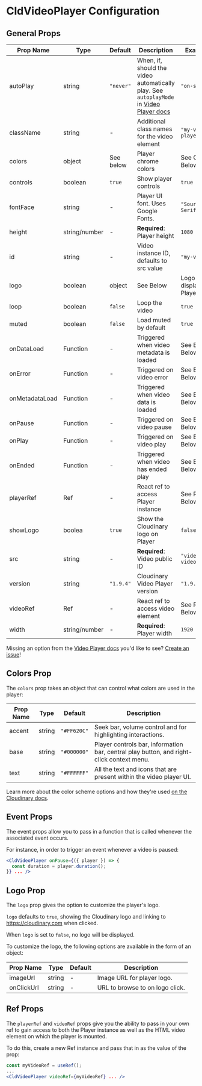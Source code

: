 

<Head>
  <title>CldVideoPlayer Configuration - Next Cloudinary</title>
  <meta name="og:title" content="CldVideoPlayer Configuration - Next Cloudinary" />
  <meta name="og:url" content={`https://next-cloudinary.spacejelly.dev/components/CldVideoPlayer/configuration`} />
</Head>

<OgImage
  title="CldVideoPlayer Configuration"
  twitterTitle="CldVideoPlayer Configuration"
/>

# CldVideoPlayer Configuration

## General Props

| Prop Name          | Type           | Default         | Description                              | Example                      |
|--------------------|----------------|-----------------|------------------------------------------|------------------------------|
| autoPlay           | string         | `"never"`       | When, if, should the video automatically play. See `autoplayMode` in [Video Player docs](https://cloudinary.com/documentation/video_player_api_reference#constructor_parameters) | `"on-scroll"`          |
| className          | string         | -               | Additional class names for the video element | `"my-video-player"`      |
| colors             | object         | See below       | Player chrome colors                     | See Colors Below             |
| controls           | boolean        | `true`          | Show player controls                     | `true`                       |
| fontFace           | string         | -               | Player UI font. Uses Google Fonts.       | `"Source Serif Pro"`         |
| height             | string/number  | -               | **Required**: Player height              | `1080`                       |
| id                 | string         | -               | Video instance ID, defaults to src value | `"my-video"`                 |
| logo               | boolean|object | See Below       | Logo to display in Player UI             | See Logo Below               |
| loop               | boolean        | `false`         | Loop the video                           | `true`                       |
| muted              | boolean        | `false`         | Load muted by default                    | `true`                       |
| onDataLoad         | Function       | -               | Triggered when video metadata is loaded  | See Events Below             |
| onError            | Function       | -               | Triggered on video error                 | See Events Below             |
| onMetadataLoad     | Function       | -               | Triggered when video data is loaded      | See Events Below             |
| onPause            | Function       | -               | Triggered on video pause                 | See Events Below             |
| onPlay             | Function       | -               | Triggered on video play                  | See Events Below             |
| onEnded            | Function       | -               | Triggered when video has ended play      | See Events Below             |
| playerRef          | Ref            | -               | React ref to access Player instance      | See Refs Below               |
| showLogo           | boolea         | `true`          | Show the Cloudinary logo on Player       | `false`                      |
| src                | string         | -               | **Required**: Video public ID            | `"videos/my-video"`          |
| version            | string         | `"1.9.4"`       | Cloudinary Video Player version          | `"1.9.4"`                    |
| videoRef           | Ref            | -               | React ref to access video element        | See Refs Below              |
| width              | string/number  | -               | **Required**: Player width               | `1920`                       |

Missing an option from the [Video Player docs](https://cloudinary.com/documentation/video_player_api_reference) you'd like to see? [Create an issue](https://github.com/colbyfayock/next-cloudinary/issues/new?assignees=&labels=Type%3A+Feature&template=feature_request.md&title=%5BFeature%5D+)!

## Colors Prop

The `colors` prop takes an object that can control what colors are used in the player:

| Prop Name          | Type          | Default        | Description                              |
|--------------------|---------------|----------------|------------------------------------------|
| accent             | string        | `"#FF620C"`    | Seek bar, volume control and for highlighting interactions. |
| base               | string        | `"#000000"`    | Player controls bar, information bar, central play button, and right-click context menu. |
| text               | string        | `"#FFFFFF"`    | All the text and icons that are present within the video player UI. |

Learn more about the color scheme options and how they're used [on the Cloudinary docs](https://cloudinary.com/documentation/video_player_customization#color_scheme).

## Event Props

The event props allow you to pass in a function that is called whenever the associated event occurs.

For instance, in order to trigger an event whenever a video is paused:

```jsx
<CldVideoPlayer onPause={({ player }) => {
  const duration = player.duration();
}} ... />
```

## Logo Prop

The `logo` prop gives the option to customize the player's logo.

`logo` defaults to `true`, showing the Cloudinary logo and linking to https://cloudinary.com when clicked.

When `logo` is set to `false`, no logo will be displayed.

To customize the logo, the following options are available in the form of an object:

| Prop Name          | Type          | Default        | Description                              |
|--------------------|---------------|----------------|------------------------------------------|
| imageUrl           | string        | -              | Image URL for player logo.               |
| onClickUrl         | string        | -              | URL to browse to on logo click.          |

## Ref Props

The `playerRef` and `videoRef` props give you the ability to pass in your own ref to gain access to both the Player instance as well as the HTML video element on which the player is mounted.

To do this, create a new Ref instance and pass that in as the value of the prop:

```jsx
const myVideoRef = useRef();
...
<CldVideoPlayer videoRef={myVideoRef} ... />
```